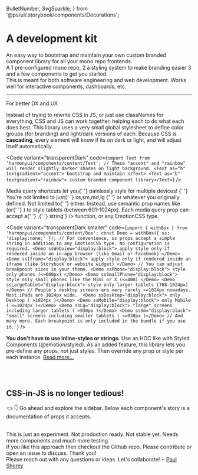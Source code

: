   BulletNumber,
  SvgSparkle,
} from '@ps/ui/.storybook/components/Decorations';

<Meta title="Why another UI library ?" />

<ThemeProvider>

<Wrapper ssAll="a { color: white; }">

<h1>
  <Box as="span" textgradient="rainbow">
    A development kit
  </Box>
</h1>

An easy way to <Text as="b" textgradient="accent">bootstrap and maintain</Text> your own <Text as="b" textgradient="rainbow"> custom branded component library</Text> for all your <Text as="b" textgradient="accent"><SvgSparkle ss="" />mono repo frontends<SvgSparkle ss="" /><SvgSparkle ss="" /></Text>. <br />
A <BulletNumber>1</BulletNumber> pre-configured mono repo, <BulletNumber>2</BulletNumber> a styling system to make branding easier <BulletNumber>3</BulletNumber> and a few components to get you started.  
This is meant for both software engineering and web development. Works well for interactive components, dashboards, etc.

---

<Box as="h2" ss="margin-top:2rem;">
  <Box as="span" textgradient="rainbow">
    For better DX and UX
  </Box>
</Box>

Instead of trying to rewrite CSS in JS, or just use classNames for everything, CSS and JS can work together, helping each to do what each does best. This library uses a very small global stylesheet to define color groups (for branding) and light/dark versions of each. Because CSS is <b>cascading</b>, every element will know if its on dark or light, and will adjust itself automatically.

<Code
  variant="transparentDark"
  code={`import Text from 'harmonyui/components/content/Text';
// These "accent" and "rainbow" will render slightly darker shades on light background.
<Text as="b" textgradient="accent"> bootstrap and maintain </Text>
<Text as="b" textgradient="rainbow"> custom branded component library</Text>`}
/>

<p>
  <a>Media query shortcuts</a> let you{' '}
  <Text as="b" textgradient="rainbow">
    painlessly style for multiple devices!
  </Text>{' '}
  You're not limited to just{' '}
  <CodeInline variant="text" color="purple">
    xs,sm,md,lg
  </CodeInline>{' '}
  or whatever you originally defined. Not limited to{' '}
  <CodeInline variant="text" code={`min-width`} /> either. Instead, use semantic
  prop names like <CodeInline variant="text" code={`ssTablet`} /> (or{' '}
  <CodeInline variant="text" code={`theme.mq.tablet`} />) to style tablets
  (between 601-1024px). Each media query prop can accept a{' '}
  <CodeInline variant="text" code={`string`} />,{' '}
  <CodeInline variant="text" code={`(props)=>string`} /> function, or any
  EmotionCSS type.
</p>

<Code
  variant="transparentDark smaller"
  code={`import { withBox } from 'harmonyui/components/content/Box';
const Demo = withBox({ ss: 'display:none;' });
// For convenience, ss props accept a simple string in addition to any EmotionCSS type. No configuration is required.
<Demo ssWebview="display:block"> apply style only if rendered inside an in-app browser (like Gmail or Facebook) </Demo>
<Demo ssIframe="display:block"> apply style only if rendered inside an iframe (like Storybook or website widget) </Demo>
// You can adjust breakpoint sizes in your theme.
<Demo ssPhone="display:block"> style only phones (<=600px) </Demo>
<Demo ssSmallPhone="display:block"> style only small phones like the Mini or X (<=400) </Demo>
<Demo ssLargeTablet="display:block"> style only larger tablets (768-1024px) </Demo>
// People's desktop screens are very rarely <=1024px nowadays. Most iPads are 1024px wide. 
<Demo ssDesktop="display:block"> only Desktop ( >1024px )</Demo>
<Demo ssMobile="display:block"> only Mobile ( <=1024px )</Demo>
<Demo ssLg="display:block"> "large" screens including larger tablets ( >930px )</Demo>
<Demo ssSm="display:block"> "small" screens including smaller tablets ( <=930px )</Demo>
// And many more. Each breakpoint is only included in the bundle if you use it. `}
/>

**You don't have to use inline-styles or strings.** Use an HOC like with Styled Components (@emotion/styled). As an added feature, this library lets you pre-define any props, not just styles. Then override any prop or style per each instance. <a href="http://localhost:6006/?path=/docs/core-styled-components--page" target="_top">Read more...</a>

<br />
<br />

## CSS-in-JS is no longer tedious!

<p>
  <Text ssPhone="display:none;">👈 </Text>
  <Text ssNotPhone="display:none;">👇 </Text> Go ahead and explore the sidebar. Below
  each component's story is a documentation of props it accepts.
</p>

<p>
  <br />
  This is just an experiment. Not production ready. Not stable yet. Needs more components
  and much more testing.
  <br />
  If you like this approach then <a>checkout the Github repo</a>. Please contribute
  or open an issue to discuss. Thank you!
  <br />
  Please reach out with any questions or ideas. Let's collaborate! ~ <a
    href="https://paulshorey.com"
    target="_blank"
  >
    Paul Shorey
  </a>
</p>

</Wrapper>

</ThemeProvider>
